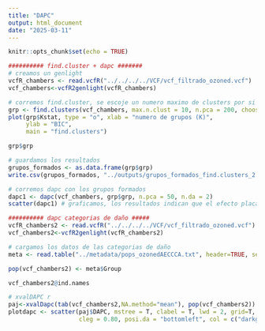```yaml
---
title: "DAPC"
output: html_document
date: "2025-03-11"
---
```



```r
knitr::opts_chunk$set(echo = TRUE)
```

```r

########## find.cluster + dapc #######
# creamos un genlight
vcfR_chambers <- read.vcfR("../../../../VCF/vcf_filtrado_ozoned.vcf")
vcf_chambers<-vcfR2genlight(vcfR_chambers)

```


```r

# corremos find.cluster, se escoje un numero maximo de clusters por si existe un efecto placa,
grp <- find.clusters(vcf_chambers, max.n.clust = 10, n.pca = 200, choose = FALSE, stat = "BIC", method = "kmeans")
plot(grp$Kstat, type = "o", xlab = "numero de grupos (K)",
     ylab = "BIC",
     main = "find.clusters")

grp$grp

# guardamos los resultados
grupos_formados <- as.data.frame(grp$grp)
write.csv(grupos_formados, "../outputs/grupos_formados_find.clusters_2.csv")

```


```r
# corremos dapc con los grupos formados
dapc1 <- dapc(vcf_chambers, grp$grp, n.pca = 50, n.da = 2) 
scatter(dapc1) # graficamos, los resultados indican que el efecto placa sigue

```



```r
########## dapc categorias de daño #####
vcfR_chambers2 <- read.vcfR("../../../../VCF/vcf_filtrado_ozoned.vcf")
vcf_chambers2<-vcfR2genlight(vcfR_chambers2)


```



```r
# cargamos los datos de las categorias de daño
meta <- read.table("../metadata/pops_ozonedAECCCA.txt", header=TRUE, sep="\t")  # Si está separado por tabulaciones

pop(vcf_chambers2) <- meta$Group

vcf_chambers2@ind.names

```


```r
# xvalDAPC r
paj<-xvalDapc(tab(vcf_chambers2,NA.method="mean"), pop(vcf_chambers2))
plotdapc <- scatter(paj$DAPC, mstree = T, clabel = T, lwd = 2, grid=T, cex=3,
                    cleg = 0.80, posi.da = "bottomleft", col = c("darkgreen","gold2", "chocolate1", "red4")  )
```


```r

```


```r

```






